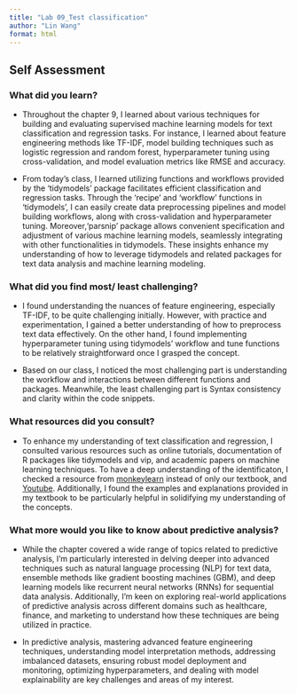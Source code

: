 ```yaml
---
title: "Lab 09_Test classification"
author: "Lin Wang"
format: html
---
```


## Self Assessment

### What did you learn?

- Throughout the chapter 9, I learned about various techniques for building and evaluating supervised machine learning models for text classification and regression tasks. For instance, I learned about feature engineering methods like TF-IDF, model building techniques such as logistic regression and random forest, hyperparameter tuning using cross-validation, and model evaluation metrics like RMSE and accuracy.
 
- From today's class, I learned utilizing functions and workflows provided by the 'tidymodels' package facilitates efficient classification and regression tasks. Through the 'recipe' and 'workflow' functions in 'tidymodels', I can easily create data preprocessing pipelines and model building workflows, along with cross-validation and hyperparameter tuning. Moreover,'parsnip' package allows convenient specification and adjustment of various machine learning models, seamlessly integrating with other functionalities in tidymodels. These insights enhance my understanding of how to leverage tidymodels and related packages for text data analysis and machine learning modeling.

### What did you find most/ least challenging?

- I found understanding the nuances of feature engineering, especially TF-IDF, to be quite challenging initially. However, with practice and experimentation, I gained a better understanding of how to preprocess text data effectively. On the other hand, I found implementing hyperparameter tuning using tidymodels' workflow and tune functions to be relatively straightforward once I grasped the concept.

- Based on our class, I noticed the most challenging part is understanding the workflow and interactions between different functions and packages. Meanwhile, the least challenging part is Syntax consistency and clarity within the code snippets.

### What resources did you consult?

- To enhance my understanding of text classification and regression, I consulted various resources such as online tutorials, documentation of R packages like tidymodels and vip, and academic papers on machine learning techniques. To have a deep understanding of the identificaton, I checked a resource from [monkeylearn](https://monkeylearn.com/text-classification/) instead of only our textbook, and [Youtube](https://www.youtube.com/watch?v=y8UsvtNMMEU). Additionally, I found the examples and explanations provided in my textbook to be particularly helpful in solidifying my understanding of the concepts.

### What more would you like to know about predictive analysis?

- While the chapter covered a wide range of topics related to predictive analysis, I'm particularly interested in delving deeper into advanced techniques such as natural language processing (NLP) for text data, ensemble methods like gradient boosting machines (GBM), and deep learning models like recurrent neural networks (RNNs) for sequential data analysis. Additionally, I'm keen on exploring real-world applications of predictive analysis across different domains such as healthcare, finance, and marketing to understand how these techniques are being utilized in practice.

- In predictive analysis, mastering advanced feature engineering techniques, understanding model interpretation methods, addressing imbalanced datasets, ensuring robust model deployment and monitoring, optimizing hyperparameters, and dealing with model explainability are key challenges and areas of my interest.